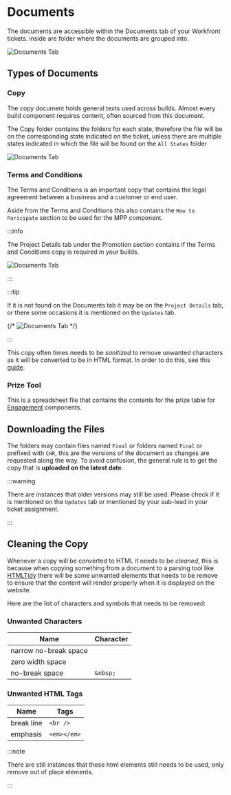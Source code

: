 

# Documents

The documents are accessible within the Documents tab of your Workfront tickets. inside are folder where the documents are grouped into. 

<img className="w-full mt-3 max-w-xl" src={documentsTab} alt="Documents Tab" />

## Types of Documents

### Copy

The copy document holds general texts used across builds. Almost every build component requires content, often sourced from this document.

The Copy folder contains the folders for each state, therefore the file will be on the corresponding state indicated on the ticket, unless there are multiple states indicated in which the file will be found on the `All States` folder

<img className="w-1/3 mt-3 max-w-xl" src={singleState} alt="Documents Tab" />

### Terms and Conditions

The Terms and Conditions is an important copy that contains the legal agreement between a business and a customer or end user.

Aside from the Terms and Conditions this also contains the `How to Paricipate` section to be used for the MPP component.

:::info

The Project Details tab under the Promotion section contains if the Terms and Conditions copy is required in your builds.

<img className="w-1/2 mt-5 mb-5 max-w-52" src={requiredTerms} alt="Documents Tab" />

:::

:::tip 

If it is not found on the Documents tab it may be on the `Project Details` tab, or there some occasions it is mentioned on the `Updates` tab.

{/* <img className="w-2/3 mx-auto lg:mx-0 mt-5 mb-5 max-w-lg" src={projDetailsTerms} alt="Documents Tab" /> */}

:::

This copy often times needs to be _sanitized_ to remove unwanted characters as it will be converted to be in HTML format. In order to do this, see this [guide](./).

### Prize Tool

This is a spreadsheet file that contains the contents for the prize table for [Engagement](#) components.

## Downloading the Files

The folders may contain files named `Final` or folders named `Final` or prefixed with `CHR`, this are the versions of the document as changes are requested along the way. To avoid confusion, the general rule is to get the copy that is **uploaded on the latest date**.

:::warning

There are instances that older versions may still be used. Please check if it is mentioned on the `Updates` tab or mentioned by your sub-lead in your ticket assignment. 

:::

## Cleaning the Copy

Whenever a copy will be converted to HTML it needs to be *cleaned*, this is because when copying something from a document to a parsing tool like [HTMLTidy](#) there will be some unwanted elements that needs to be remove to ensure that the content will render properly when it is displayed on the website.

Here are the list of characters and symbols that needs to be removed:

### Unwanted Characters

| Name | Character |
| --- | ----------- |
| narrow no-break space | ```   ``` |
| zero width space | ```​ ```|
| no-break space | ```&nbsp;``` |

### Unwanted HTML Tags

| Name | Tags |
| --- | ----------- |
| break line | ``` <br /> ``` |
| emphasis | ``` <em></em> ``` |

:::note

There are still instances that these html elements still needs to be used, only remove out of place elements.

:::


 